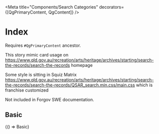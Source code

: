 


<Meta title="Components/Search Categories" decorators={[QgPrimaryContent, QgContent]} />

# Index
Requires `#QgPrimaryContent` ancestor.

This story mimic card usage on https://www.qld.gov.au/recreation/arts/heritage/archives/starting/search-the-records/search-the-records homepage

Some style is sitting in Squiz Matrix https://www.qld.gov.au/recreation/arts/heritage/archives/starting/search-the-records/search-the-records/QSAR_search.min.css/main.css which is franchise customized

Not included in Forgov SWE documentation.

## Basic

<Canvas sourceState="shown">
  <Story name="Basic" parameters={getDecoratedParameters(Basic)}>
    {() => Basic}
  </Story>
</Canvas>
